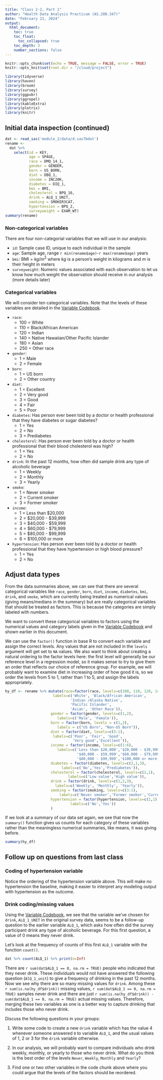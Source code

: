 ```yaml
---
title: "Class 2-2, Part 1"
author: "Health Data Analysis Practicum (AS.280.347)"
date: "February 21, 2024"
output: 
  html_document:
    toc: true
    toc_float: 
      toc_collapsed: true
    toc_depth: 3
    number_sections: false
---
```


```r
knitr::opts_chunk$set(echo = TRUE, message = FALSE, error = TRUE)
knitr::opts_knit$set(root.dir = "/cloud/project")
```


```r
library(tidyverse)  
library(haven)
library(broom)
library(survey)
library(ggpubr)
library(ggrepel)
library(kableExtra)
library(plotrix)
library(knitr)  

```

## Initial data inspection (continued)

```r
dat <- read_sas('module_2/data/d.sas7bdat')
rename <- 
  dat %>% 
    select(id = KEY,
           age = SPAGE,
           race = DMQ_14_1,
           gender = GENDER,
           born = US_BORN,
           diet = DBQ_1,
           income = INC20K,
           diabetes = DIQ_1,
           bmi = BMI,
           cholesterol = BPQ_16,
           drink = ALQ_1_UNIT,
           smoking = SMOKER3CAT,
           hypertension = BPQ_2,
           surveyweight = EXAM_WT)
summary(rename)
```


### Non-categorical variables 

There are four non-categorial variables that we will use in our analysis:

  * `id`: Sample case ID, unique to each individual in the sample
  * `age`: Sample age, range `r min(rename$age)`-`r max(rename$age)` years
  * `bmi`: BMI = $kg/m^2$ where $kg$ is a person's weight in kilograms and $m$ is their height in meters
  * `surveyweight`: Numeric values associated with each observation to let us know how much weight the observation should receive in our analysis (more details later)
  
### Categorical variables 

We will consider ten categorical variables. Note that the levels of these variables are detailed in the [Variable Codebook](https://med.nyu.edu/departments-institutes/population-health/divisions-sections-centers/epidemiology/sites/default/files/nyc-hanes-datasets-and-resources-public-dataset-codebook.pdf){target="_blank"}. 

  * `race`: 
    + 100 = White
    + 110 = Black/African American
    + 120 = Indian
    + 140 = Native Hawaiian/Other Pacific Islander
    + 180 = Asian
    + 250 = Other race
  * `gender`:
    + 1 = Male
    + 2 = Female
  * `born`:
    + 1 = US born
    + 2 = Other country
  * `diet`: 
    + 1 = Excellent
    + 2 = Very good 
    + 3 = Good
    + 4 = Fair
    + 5 = Poor
  * `diabetes`: Has person ever been told by a doctor or health professional that they have diabetes or sugar diabetes?
    + 1 = Yes
    + 2 = No 
    + 3 = Prediabetes
  * `cholesterol`: Has person ever been told by a doctor or health professional that their blood cholesterol was high?
    + 1 = Yes
    + 2 = No
  * `drink`: In the past 12 months, how often did sample drink any type of alcoholic beverage
    + 1 = Weekly
    + 2 = Monthly
    + 3 = Yearly
  * `smoke`: 
    + 1 = Never smoker
    + 2 = Current smoker
    + 3 = Former smoker
  * `income`:
    + 1 = Less than $20,000
    + 2 = $20,000 - $39,999
    + 3 = $40,000 - $59,999
    + 4 = $60,000 - $79,999
    + 5 = $80,000 - $99,999
    + 6 = $100,000 or more
  * `hypertension`: Has person ever been told by a doctor or health professional that they have hypertension or high blood pressure?
    + 1 = Yes
    + 2 = No
    


## Adjust data types

From the data summaries above, we can see that there are several 
categorical variables like `race`, `gender`, `born`, `diet`, `income`, `diabetes`, `bmi`, `drink`, and `smoke`, which are currently being 
treated as numerical values (giving means/medians in the summary) but are really categorical variables that should be treated as factors. This is because the categories are simply labeled with numbers.

We want to convert these categorical variables to factors using the numerical values and category labels given in the 
[Variable Codebook](https://med.nyu.edu/departments-institutes/population-health/divisions-sections-centers/epidemiology/sites/default/files/nyc-hanes-datasets-and-resources-public-dataset-codebook.pdf){target="_blank"} 
and shown earlier in this document.

We can use the `factor()` function in base R to convert each variable and assign the correct levels. Any values that are not included in the `levels` argument will get set to `NA` values. We also want to think about creating a natural ordering to the factor levels here: the first level will generally be our reference level in a regression model, so it makes sense to try to give them an order that reflects our choice of reference group.  For example, we will probably want to examine diet in increasing order of how good it is, so we order the levels from 5 to 1, rather than 1 to 5, and assign the labels appropriately.

```r
hy_df <- rename %>% mutate(race=factor(race, levels=c(100, 110, 120, 140, 180, 250), 
                      labels=c('White', 'Black/African American', 
                              'Indian /Alaska Native', 
                              'Pacific Islander', 
                              'Asian', 'Other Race')),
                     gender = factor(gender, levels=c(1,2), 
                        labels=c('Male', 'Female')),
                     born = factor(born, levels = c(1,2),
                        labels = c("US Born", "Non-US Born")),
                     diet = factor(diet, levels=c(5:1), 
                      labels=c('Poor', 'Fair', 'Good', 
                               'Very good','Excellent')),
                     income = factor(income, levels=c(1:6), 
                        labels=c('Less than $20,000','$20,000 - $39,999',
                                 '$40,000 - $59,999','$60,000 - $79,999',
                                 '$80,000 - $99,999','$100,000 or more')),
                     diabetes = factor(diabetes, levels=c(2,1,3), 
                          labels=c('No','Yes','Prediabetes')),
                     cholesterol = factor(cholesterol, levels=c(2,1), 
                             labels=c('Low value','High value')),
                     drink = factor(drink, levels=c(1,2,3), 
                       labels=c('Weekly', 'Monthly', 'Yearly')),
                     smoking = factor(smoking, levels=c(3:1), 
                         labels=c('Never smoker','Former smoker','Current smoker')),
                     hypertension = factor(hypertension, levels=c(2,1), 
                              labels=c('No','Yes'))
                     )

```

If we look at a summary of our data set again, we see that now the `summary()` function gives us counts for each category of these variables rather than the meaningless numerical summaries, like means, it was giving before.
```r
summary(hy_df)
```


## Follow up on questions from last class

### Coding of hypertension variable

Notice the ordering of the hypertension variable above. This will make no hypertension the baseline, making it easier to interpret any modeling output with hypertension as the outcome.

### Drink coding/missing values

Using the [Variable Codebook](https://med.nyu.edu/departments-institutes/population-health/divisions-sections-centers/epidemiology/sites/default/files/nyc-hanes-datasets-and-resources-public-dataset-codebook.pdf){target="_blank"}, we see that the variable we've chosen for `drink`, `ALQ_1_UNIT` in the original survey data, seems to be a follow-up question to the earlier variable `ALQ_1`, which asks how often did the survey participant drink any type of alcoholic beverage.  For this first question, a value of 0 means they never drink.

Let's look at the frequency of counts of this first `ALQ_1` variable with the function `count()`.

```r
dat %>% count(ALQ_1) %>% print(n=Inf)
```

There are `r sum(dat$ALQ_1 == 0, na.rm = TRUE)` people who indicated that they never drink.  These individuals would not have answered the following question (`AlQ_1_unit`) to give a frequency of drinking in the past 12 months.  Now we see why there are so many missing values for `drink`. Among these `r sum(is.na(hy_df$drink))` missing values, `r sum(dat$ALQ_1 == 0, na.rm = TRUE)` samples never drink and there are just `r sum(is.na(hy_df$drink)) - sum(dat$ALQ_1 == 0, na.rm = TRUE)` actual missing values. Therefore, merging these two variables as one is a better way to capture drinking that includes those who never drink. 

Discuss the following questions in your groups:

(1) Write some code to create a new `drink` variable which has the value 4 whenever someone answered `0` to variable `ALQ_1`, and the usual values of 1, 2 or 3 for the `drink` variable otherwise.

(2) In our analysis, we will probably want to compare individuals who drink weekly, monthly, or yearly to those who never drink. What do you think is the best order of the levels `Never`, `Weekly`, `Monthly` and `Yearly`?

(3) Find one or two other variables in the code chunk above where you could argue that the levels of the factors should be reordered.



